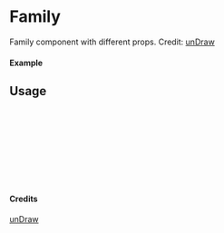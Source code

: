 
<Meta of={Family} title="unDraw/Family" />

# Family

Family component with different props.
Credit: [unDraw](https://undraw.co/illustrations)

#### Example

<Canvas of={Family.Primary} />

## Usage

```ts
import { Family } from "yadl-ui";

const Example = () => {
  return (
      <Family />
  );
};

export default Example;
```

#### Credits
[unDraw](https://undraw.co/illustrations)
